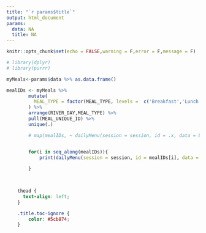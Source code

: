 ```yaml
---
title: "`r params$title`"
output: html_document
params:
  data: NA
  title: NA
---
```


```r
knitr::opts_chunk$set(echo = FALSE,warning = F,error = F,message = F)

```


<!--html_preserve-->

```r
# library(dplyr)
# library(purrr)

myMeals<-params$data %>% as.data.frame()

mealIDs <- myMeals %>%
        mutate(
          MEAL_TYPE = factor(MEAL_TYPE, levels =  c('Breakfast','Lunch','Dinner','Appetizer','Dessert','Cocktail', 'Snack'))
        ) %>%
        arrange(RIVER_DAY,MEAL_TYPE) %>%
        pull(MEAL_UNIQUE_ID) %>%
        unique(.)

        # map(mealIDs, ~ dailyMenu(session = session, id = .x, data = LOCAL))


        for(i in seq_along(mealIDs)){
            print(dailyMenu(session = session, id = mealIDs[i], data = LOCAL))
            
        }

 
```

<!--/html_preserve-->


```css

    thead {
      text-align: left;
    }

    .title.toc-ignore {
        color: #5cb874; 
    }

```







